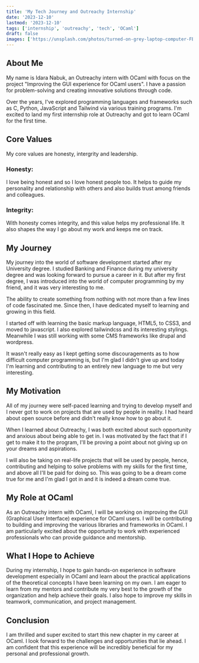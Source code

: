 ```yaml
---
title: 'My Tech Journey and Outreachy Internship'
date: '2023-12-10'
lastmod: '2023-12-10'
tags: ['internship', 'outreachy', 'tech', 'OCaml']
draft: false
images: ['https://unsplash.com/photos/turned-on-grey-laptop-computer-FBNxmwEVpAc']
---
```


## About Me

My name is Idara Nabuk, an Outreachy intern with OCaml with focus on the project "Improving the GUI experience for OCaml users". I have a passion for problem-solving and creating innovative solutions through code. 

Over the years, I've explored programming languages and frameworks such as C, Python, JavaScript and Tailwind via various training programs. I'm excited to land my first internship role at Outreachy and got to learn OCamI for the first time.

## Core Values

My core values are honesty, intergrity and leadership. 

### Honesty:
 I love being honest and so I love honest people too. It helps to guide my personality and relationship with others and also builds trust among friends and colleagues. 
### Integrity: 
With honesty comes integrity, and this value helps my professional life. It also shapes the way I go about my work and keeps me on track.

## My Journey

My journey into the world of software development started after my University degree. I studied Banking and Finance during my university degree and was looking forward to pursue a career in it. But after my first degree, I was introduced into the world of computer programming by my friend, and it was very interesting to me. 

The ability to create something from nothing with not more than a few lines of code fascinated me. Since then, I have dedicated myself to learning and growing in this field.

I started off with learning the basic markup language, HTML5, to CSS3, and moved to javascript. I also explored tailwindcss and its interesting stylings. Meanwhile I was still working with some CMS frameworks like drupal and wordpress. 

It wasn't really easy as I kept getting some discouragements as to how difficult computer programming is, but I'm glad I didn't give up and today I'm learning and contributing to an entirely new language to me but very interesting.

## My Motivation

All of my journey were self-paced learning and trying to develop myself and I never got to work on projects that are used by people in reality. I had heard about open source before and didn't really know how to go about it. 

When I learned about Outreachy, I was both excited about such opportunity and anxious about being able to get in. I was motivated by the fact that if I get to make it to the program, I'll be proving a point about not giving up on your dreams and aspirations. 

I will also be taking on real-life projects that will be used by people, hence, contributing and helping to solve problems with my skills for the first time, and above all I'll be paid for doing so. This was going to be a dream come true for me and I'm glad I got in and it is indeed a dream come true. 

## My Role at OCaml

As an Outreachy intern with OCaml, I will be working on improving the GUI (Graphical User Interface) experience for OCaml users. I will be contributing to building and improving the various libraries and frameworks in OCaml. I am particularly excited about the opportunity to work with experienced professionals who can provide guidance and mentorship.

## What I Hope to Achieve

During my internship, I hope to gain hands-on experience in software development especially in OCaml and learn about the practical applications of the theoretical concepts I have been learning on my own. I am eager to learn from my mentors and contribute my very best to the growth of the organization and help achieve their goals. I also hope to improve my skills in teamwork, communication, and project management.

## Conclusion

I am thrilled and super excited to start this new chapter in my career at OCaml. I look forward to the challenges and opportunities that lie ahead. I am confident that this experience will be incredibly beneficial for my personal and professional growth.
